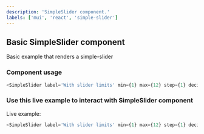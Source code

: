 ---
description: 'SimpleSlider component.'
labels: ['mui', 'react', 'simple-slider']
---


## Basic SimpleSlider component

Basic example that renders a simple-slider

### Component usage

```js
<SimpleSlider label='With slider limits' min={1} max={12} step={1} decimalScale={0} showSliderLimits fullWidth />
```

### Use this live example to interact with SimpleSlider component

Live example:

```js live
<SimpleSlider label='With slider limits' min={1} max={12} step={1} decimalScale={0} showSliderLimits fullWidth />
```
